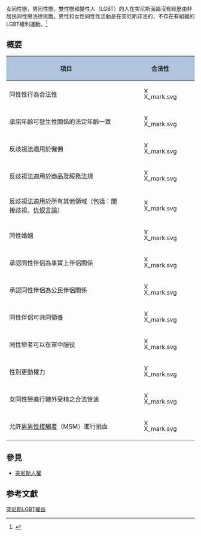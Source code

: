 {{Infobox LGBT rights
| location_header = 突尼斯
| image        = Tunisia (orthographic projection).svg
| caption      = [[突尼斯|突尼斯]]
| legal_status = -
| gender_identity_expression = –
| recognition_of_relationships = -
| adoption     = -
| military     = -
| discrimination_protections = -
}}

女同性戀，男同性戀，雙性戀和變性人（LGBT）的人在突尼斯面臨沒有經歷由非居民同性戀法律挑戰。男性和女性同性性活動是在突尼斯非法的，不存在有組織的LGBT權利運動。<ref>{{Cite web |url=http://www.gaylawnet.com/laws/tn.htm |title=Laws: Tunisia, ''Gay Law Net'' |accessdate=2015-07-12 |archive-date=2019-06-12 |archive-url=https://web.archive.org/web/20190612153329/http://www.gaylawnet.com/laws/tn.htm |dead-url=yes }}</ref>

== 概要 ==
<center>
{| class="wikitable" border="1" cellpadding="5" style="font-size: 90%;"
! style="background: #B0C4DE;"| 項目
! style="background: #B0C4DE;"| 合法性
|-
| 同性性行為合法性
| [[Image:X_mark.svg|15px]] 
|-
| 承諾年齡可發生性關係的法定年齡一致
| [[Image:X_mark.svg|15px]] 
|-
| 反歧視法適用於僱佣
| [[Image:X_mark.svg|15px]] 
|-
| 反歧視法適用於商品及服務法規
| [[Image:X_mark.svg|15px]] 
|-
| 反歧視法適用於所有其他領域（包括：間接歧視、[[仇恨言論|仇恨言論]]）
| [[Image:X_mark.svg|15px]] 
|-
| 同性婚姻
| [[Image:X_mark.svg|15px]] 
|-
| 承認同性伴侶為事實上伴侶關係
| [[Image:X_mark.svg|15px]]  
|-
| 承認同性伴侶為公民伴侶關係
| [[Image:X_mark.svg|15px]] 
|-
| 同性伴侶可共同領養
| [[Image:X_mark.svg|15px]] 
|-
| 同性戀者可以在軍中服役
| [[Image:X_mark.svg|15px]]   
|-
| 性別更動權力
| [[Image:X_mark.svg|15px]] 
|-
| 女同性戀進行體外受精之合法管道
| [[Image:X_mark.svg|15px]] 
|-
| 允許[[男男性接觸者|男男性接觸者]]（MSM）進行捐血
| [[Image:X_mark.svg|15px]] 
|}
</center>
==參見==
* [[突尼斯人權|突尼斯人權]]

== 参考文獻 ==
{{Reflist|2}}

{{非洲題目|LGBT權益}}

[[Category:突尼斯LGBT權益|]]